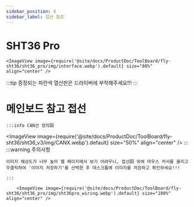 ```yaml
---
sidebar_position: 4
sidebar_label: 접선 참조
---
```


# SHT36 Pro


    <ImageView image={require('@site/docs/ProductDoc/ToolBoard/fly-sht36/sht36_pro/img/interface.webp').default} size="80%" align="center" />


:::tip
증정되는 파란색 열산판은 드라이버에 부착해주세요!!!
:::



# 메인보드 참고 접선
    :::info CAN선 정의図
<ImageView image={require('@site/docs/ProductDoc/ToolBoard/fly-sht36/sht36_v3/img/CANX.webp').default} size="50%" align="center" />
    :::
    :::warning 주의사항

    이미지 해상도가 너무 높아 웹 페이지에서 보기 어려우니, 접선図 위에 마우스 커서를 올리고 우클릭하여 '이미지 저장하기'를 선택한 후 데스크톱에 이미지를 저장하고 확인하세요!!!

    :::

        <ImageView image={require('@site/docs/ProductDoc/ToolBoard/fly-sht36/sht36_pro/img/sht36pro_wiring.webp').default} size="100%" align="center" />
